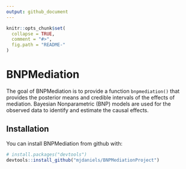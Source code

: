 ```yaml
---
output: github_document
---
```


<!-- README.md is generated from README.Rmd. Please edit that file -->

```r
knitr::opts_chunk$set(
  collapse = TRUE,
  comment = "#>",
  fig.path = "README-"
)
```

# BNPMediation

The goal of BNPMediation is to provide a function `bnpmediation()` that provides the posterior means and credible intervals of the effects of mediation. Bayesian Nonparametric (BNP) models are used for the observed data to identify and estimate the causal effects. 

## Installation

You can install BNPMediation from github with:


```r
# install.packages("devtools")
devtools::install_github("mjdaniels/BNPMediationProject")
```



